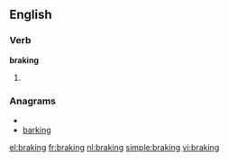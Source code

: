 ==English==

===Verb===
'''braking'''

# {{present participle of|[[brake]]}}

===Anagrams===
* {{alphagram|abgiknr}}
* [[barking#English|barking]]

[[el:braking]]
[[fr:braking]]
[[nl:braking]]
[[simple:braking]]
[[vi:braking]]